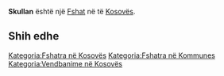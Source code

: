 {{Fshat në Kosovës
 | Emri                = Skullan
| sqi_N_name = Skullan
| sqi_N_FULL_NAME_RO = Skullan
| sqi_N_FULL_NAME_ND_RO = Skullan
| sqi_N_SORT_NAME_RG = SKULLAN
| sqi_N_FULL_NAME_RG = Skullan
| sqi_N_FULL_NAME_ND_RG = Skullan
| sqi_V_name = Skullanova
| sqi_V_FULL_NAME_RO = Skullanova Skulanovë
| sqi_V_FULL_NAME_ND_RO = Skullanova Skulanove
| sqi_V_SORT_NAME_RG = SKULLANOVA SKULANOVE
| sqi_V_FULL_NAME_RG = Skullanova Skulanovë
| sqi_V_FULL_NAME_ND_RG = Skullanova Skulanove
| srp_N_name = Skulanevo
| srp_N_FULL_NAME_RO = Skulanevo
| srp_N_FULL_NAME_ND_RO = Skulanevo
| srp_N_SORT_NAME_RG = SKULANEVO
| srp_N_FULL_NAME_RG = Skulanevo
| srp_N_FULL_NAME_ND_RG = Skulanevo
| srp_NS_name = Скуланево
| srp_NS_FULL_NAME_RO = Скуланево
| srp_NS_FULL_NAME_ND_RO = Скуланево
| srp_NS_SORT_NAME_RG = СКУЛАНЕВО
| srp_NS_FULL_NAME_RG = Скуланево
| srp_NS_FULL_NAME_ND_RG = Скуланево
| srp_V_name = Skulanovo
| srp_V_FULL_NAME_RO = Skulanovo
| srp_V_FULL_NAME_ND_RO = Skulanovo
| srp_V_SORT_NAME_RG = SKULANOVO
| srp_V_FULL_NAME_RG = Skulanovo
| srp_V_FULL_NAME_ND_RG = Skulanovo
| std_V_name = Skulapovo
| std_V_FULL_NAME_RO = Skulapovo
| std_V_FULL_NAME_ND_RO = Skulapovo
| std_V_SORT_NAME_RG = SKULAPOVO
| std_V_FULL_NAME_RG = Skulapovo
| std_V_FULL_NAME_ND_RG = Skulapovo

 | Emri (Rasa dhanore) = 
 | Figura              = 
 | Shteti              = Kosovo
 | Komuna              = 
 | Kodi postar         = 
 | Sipërfaqja          = 

 | Popullsia           = 

 | Regj. i popullsisë  = 
 | Dend. e popullsisë  = 
 | Faqja zyrtare       = 
 <!--- Koordinatat ----> 
 | Gjerësia            = 42.559846
 | Gjatësia            = 21.0816
 | Lartësia            = 
}}
'''Skullan''' është një [[Fshat]] në [[]] të [[Kosovës]].

<!-- == Gjeografia == -->
<!-- == Historia == -->
<!-- == Demografia == -->
== Shih edhe ==
{{Komuna }}
{{Kosovo-Administrata-Cung}}

[[Kategoria:Fshatra në Kosovës]]
[[Kategoria:Fshatra në Kommunes ]]
[[Kategoria:Vendbanime në Kosovës]]